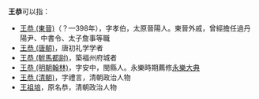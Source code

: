 '''王恭'''可以指：
* [[王恭_(東晉)|王恭 (東晉)]]（？—398年），字孝伯，太原晉陽人。東晉外戚，曾經擔任過丹陽尹、中書令、太子詹事等職
* [[王恭_(唐朝)|王恭 (唐朝)]]，唐初礼学学者
* [[王恭_(駙馬都尉)|王恭 (駙馬都尉)]]，築福州府城者
* [[王恭_(明朝翰林)|王恭 (明朝翰林)]]，字安中，閩縣人。永樂時期薦修[[永樂大典|永樂大典]]
* [[王恭_(清朝)|王恭 (清朝)]]，字禮言，清朝政治人物
* [[王祖培|王祖培]]，原名恭，清朝政治人物
{{disambig|cat=二字王姓人名消歧义|gong}}